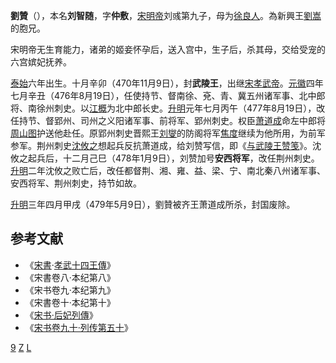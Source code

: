 '''劉贊'''（{{bd|470年||479年|5月9日|catIdx=L}}），本名'''刘智随'''，字'''仲敷'''，[[宋明帝|宋明帝]]刘彧第九子，母为[[徐良人|徐良人]]。為新興王[[劉嵩|劉嵩]]的胞兄。

宋明帝无生育能力，诸弟的姬妾怀孕后，送入宫中，生子后，杀其母，交给受宠的六宫嫔妃抚养。

[[泰始_(刘宋)|泰始]]六年出生。十月辛卯（470年11月9日），封'''武陵王'''，出继[[宋孝武帝|宋孝武帝]]。[[元徽_(年号)|元徽]]四年七月辛丑（476年8月19日），任使持节、督南徐、兗、青、冀五州诸军事、北中郎将、南徐州刺史。以[[江概|江概]]为北中郎长史。[[升明|升明]]元年七月丙午（477年8月19日），改任持节、督郢州、司州之义阳诸军事、前将军、郢州刺史。权臣[[萧道成|萧道成]]命左中郎将[[周山图|周山图]]护送他赴任。原郢州刺史晋熙王[[刘燮|刘燮]]的防阁将军[[焦度_(南朝宋)|焦度]]继续为他所用，为前军参军。荆州刺史[[沈攸之|沈攸之]]想起兵反抗萧道成，给刘赞写信，即《[[:s:与武陵王赞笺|与武陵王赞笺]]》。沈攸之起兵后，十二月己巳（478年1月9日），刘赞加号'''安西将军'''，改任荆州刺史。[[升明|升明]]二年沈攸之败亡后，改任都督荆、湘、雍、益、梁、宁、南北秦八州诸军事、安西将军、荆州刺史，持节如故。

[[升明|升明]]三年四月甲戌（479年5月9日），劉贊被齐王萧道成所杀，封国废除。

==参考文献 ==
*《[[宋書|宋書]]·[[s:宋書/卷80#武陵王贊|孝武十四王傳]]》
*《宋書卷八·本纪第八》
*《宋书卷九·本纪第九》
*《宋書卷十·本纪第十》
*《[[s:宋書/卷41|宋书·后妃列傳]]》
*《[[s:宋書/卷90|宋书卷九十·列传第五十]]》

[[Category:宋明帝皇子|9]]
[[Category:刘姓|Z]]
[[Category:刘宋被杀害人物|L]]